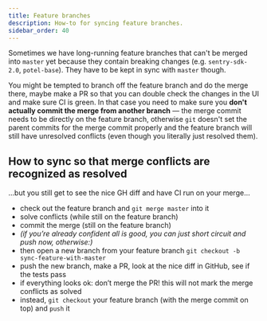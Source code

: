 ```yaml
---
title: Feature branches
description: How-to for syncing feature branches.
sidebar_order: 40
---
```


Sometimes we have long-running feature branches that can't be merged into `master` yet because they contain breaking changes (e.g. `sentry-sdk-2.0`, `potel-base`). They have to be kept in sync with `master` though.

You might be tempted to branch off the feature branch and do the merge there, maybe make a PR so that you can double check the changes in the UI and make sure CI is green. In that case you need to make sure you **don't actually commit the merge from another branch** — the merge commit needs to be directly on the feature branch, otherwise `git` doesn't set the parent commits for the merge commit properly and the feature branch will still have unresolved conflicts (even though you literally just resolved them).

## How to sync so that merge conflicts are recognized as resolved

…but you still get to see the nice GH diff and have CI run on your merge…

- check out the feature branch and `git merge master` into it
- solve conflicts (while still on the feature branch)
- commit the merge (still on the feature branch)
- *(if you’re already confident all is good, you can just short circuit and push now, otherwise:)*
- then open a new branch from your feature branch `git checkout -b sync-feature-with-master`
- push the new branch, make a PR, look at the nice diff in GitHub, see if the tests pass
- if everything looks ok: don’t merge the PR! this will not mark the merge conflicts as solved
- instead, `git checkout` your feature branch (with the merge commit on top) and `push` it
